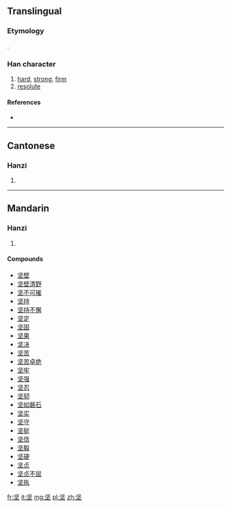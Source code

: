 {{also|堅}}
==Translingual==
{{Hani-forms|坚|[[堅]]}}
===Etymology===
{{Han simp|堅|f=臤}}.

===Han character===
{{Han char|rn=32|rad=土|as=04|sn=7|four=|canj=中水土 (LEG)}}

# [[hard]], [[strong]], [[firm]]
# [[resolute]]

====References====
* {{Han ref|kx=0226.101|dkj=04963|dj=0461.180|hdz=10422.140|uh=575A|ud=22362}}

----

==Cantonese==

===Hanzi===
{{yue-hanzi|jyut=[[gin1]]|y=gin1|tra=堅}}

# {{defn|lang=yue|sort=土04}}

----

==Mandarin==

===Hanzi===
{{cmn-hanzi|tra=堅|pin=[[jiān]] ([[jian1]])|wg=chien<sup>1</sup>}}

# {{defn|lang=cmn|sort=土04}}

====Compounds====
* [[坚壁]]
* [[坚壁清野]]
* [[坚不可摧]]
* [[坚持]]
* [[坚持不懈]]
* [[坚定]]
* [[坚固]]
* [[坚果]]
* [[坚决]]
* [[坚苦]]
* [[坚苦卓绝]]
* [[坚牢]]
* [[坚强]]
* [[坚忍]]
* [[坚韧]]
* [[坚如磐石]]
* [[坚实]]
* [[坚守]]
* [[坚挺]]
* [[坚信]]
* [[坚毅]]
* [[坚硬]]
* [[坚贞]]
* [[坚贞不屈]]
* [[坚执]]

[[fr:坚]]
[[it:坚]]
[[mg:坚]]
[[pl:坚]]
[[zh:坚]]